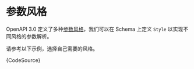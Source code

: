 
# 参数风格

<UnderConstruction/>

OpenAPI 3.0 定义了多种[参数风格](https://spec.openapis.org/oas/v3.0.3#style-values)，我们可以在 Schema 上定义 `Style` 以实现不同风格的参数解析。

请参考以下示例，选择自己需要的风格。

<CodeBlock language="python">{CodeSource}</CodeBlock>

<SwaggerUI spec="parameter_styles"/>